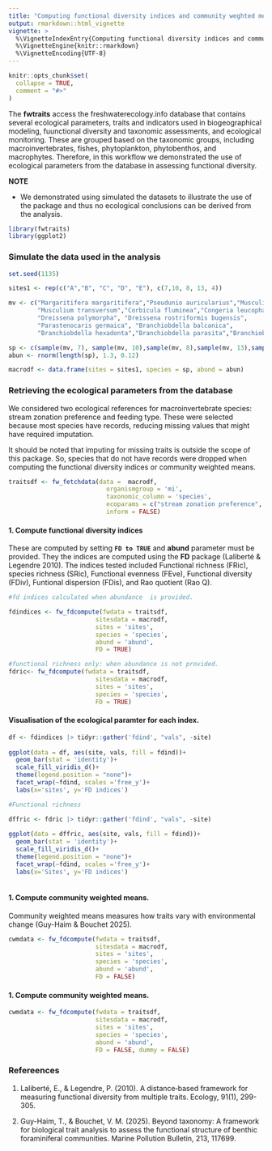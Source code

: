 ```yaml
---
title: "Computing functional diversity indices and community weghted means for macroinvertebrates."
output: rmarkdown::html_vignette
vignette: >
  %\VignetteIndexEntry{Computing functional diversity indices and community weghted means for macroinvertebrates.}
  %\VignetteEngine{knitr::rmarkdown}
  %\VignetteEncoding{UTF-8}
---
```


```r
knitr::opts_chunk$set(
  collapse = TRUE,
  comment = "#>"
)
```

The **fwtraits** access the freshwaterecology.info database that contains several ecological parameters, traits and indicators used in biogeographical modeling, fuunctional diversity and taxonomic assessments, and ecological monitoring. These are grouped based on the taxonomic groups, including macroinvertebrates, fishes, phytoplankton, phytobenthos, and macrophytes. Therefore, in this workflow we demonstrated the use of ecological parameters from the database in assessing functional diversity. 

**NOTE**

* We demonstrated using simulated the datasets to illustrate the use of the package and thus no ecological conclusions can be derived from the analysis.


```r
library(fwtraits)
library(ggplot2)
```

### Simulate the data used in the analysis

```r
set.seed(1135)

sites1 <- rep(c("A","B", "C", "D", "E"), c(7,10, 8, 13, 4))

mv <- c("Margaritifera margaritifera","Pseudunio auricularius","Musculium lacustre",
        "Musculium transversum","Corbicula fluminea","Congeria leucophaeata",
        "Dreissena polymorpha", "Dreissena rostriformis bugensis",
        "Parastenocaris germaica", "Branchiobdella balcanica",
        "Branchiobdella hexadonta","Branchiobdella parasita","Branchiobdella pentadonta")

sp <- c(sample(mv, 7), sample(mv, 10),sample(mv, 8),sample(mv, 13),sample(mv, 4))
abun <- rnorm(length(sp), 1.3, 0.12)

macrodf <- data.frame(sites = sites1, species = sp, abund = abun)

```

### Retrieving the ecological parameters from the database

We considered two ecological references for macroinvertebrate species: stream zonation preference and feeding type. These were selected because most species have records, reducing missing values that might have required imputation. 

It should be noted that imputing for missing traits is outside the scope of this package. So, species that do not have records were dropped when computing the functional diversity indices or community weighted means.

```r
traitsdf <- fw_fetchdata(data =  macrodf,
                           organismgroup = 'mi',
                           taxonomic_column = 'species',
                           ecoparams = c("stream zonation preference", "feeding type"),
                           inform = FALSE)
```

#### 1. Compute functional diversity indices 

These are computed by setting **`FD to TRUE`** and **abund** parameter must be provided. They the indices are computed using the **FD** package (Laliberté & Legendre 2010). The indices tested included Functional richness (FRic), species richness (SRic), Functional evenness (FEve), Functional diversity (FDiv), Funtional dispersion (FDis), and Rao quotient (Rao Q).


```r

#fd indices calculated when abundance  is provided.

fdindices <- fw_fdcompute(fwdata = traitsdf, 
                        sitesdata = macrodf,
                        sites = 'sites',
                        species = 'species',
                        abund = 'abund',
                        FD = TRUE)

#functional richness only: when abundance is not provided.
fdric<- fw_fdcompute(fwdata = traitsdf, 
                        sitesdata = macrodf,
                        sites = 'sites',
                        species = 'species',
                        FD = TRUE)
```

#### Visualisation of the ecological paramter for each index.

```r

df <- fdindices |> tidyr::gather('fdind', "vals", -site)
                                 
ggplot(data = df, aes(site, vals, fill = fdind))+
  geom_bar(stat = 'identity')+
  scale_fill_viridis_d()+
  theme(legend.position = "none")+
  facet_wrap(~fdind, scales ='free_y')+
  labs(x='sites', y='FD indices')

#Functional richness

dffric <- fdric |> tidyr::gather('fdind', "vals", -site)
                                 
ggplot(data = dffric, aes(site, vals, fill = fdind))+
  geom_bar(stat = 'identity')+
  scale_fill_viridis_d()+
  theme(legend.position = "none")+
  facet_wrap(~fdind, scales ='free_y')+
  labs(x='Sites', y='FD indices')
  
```

#### 1. Compute community weighted means.

Community weighted means measures how traits vary with environmental change (Guy-Haim & Bouchet 2025).

```r
cwmdata <- fw_fdcompute(fwdata = traitsdf, 
                        sitesdata = macrodf,
                        sites = 'sites',
                        species = 'species',
                        abund = 'abund',
                        FD = FALSE)
```
#### 1. Compute community weighted means.

 
```r
cwmdata <- fw_fdcompute(fwdata = traitsdf, 
                        sitesdata = macrodf,
                        sites = 'sites',
                        species = 'species',
                        abund = 'abund',
                        FD = FALSE, dummy = FALSE)
```

### Refereences 

1. Laliberté, E., & Legendre, P. (2010). A distance‐based framework for measuring functional diversity from multiple traits. Ecology, 91(1), 299-305.

2. Guy-Haim, T., & Bouchet, V. M. (2025). Beyond taxonomy: A framework for biological trait analysis to assess the functional structure of benthic foraminiferal communities. Marine Pollution Bulletin, 213, 117699.








